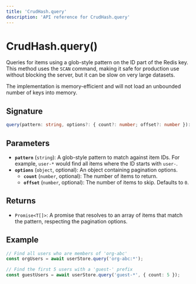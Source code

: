 ```yaml
---
title: 'CrudHash.query'
description: 'API reference for CrudHash.query'
---
```


# CrudHash.query()

Queries for items using a glob-style pattern on the ID part of the Redis key. This method uses the `SCAN` command, making it safe for production use without blocking the server, but it can be slow on very large datasets.

The implementation is memory-efficient and will not load an unbounded number of keys into memory.

## Signature

```ts
query(pattern: string, options?: { count?: number; offset?: number }): Promise<T[]>
```

## Parameters

- **`pattern`** (`string`): A glob-style pattern to match against item IDs. For example, `user-*` would find all items where the ID starts with `user-`.
- **`options`** (`object`, optional): An object containing pagination options.
  - **`count`** (`number`, optional): The number of items to return.
  - **`offset`** (`number`, optional): The number of items to skip. Defaults to `0`.

## Returns

- `Promise<T[]>`: A promise that resolves to an array of items that match the pattern, respecting the pagination options.

## Example

```ts
// Find all users who are members of 'org-abc'
const orgUsers = await userStore.query('org-abc:*');

// Find the first 5 users with a 'guest-' prefix
const guestUsers = await userStore.query('guest-*', { count: 5 });
```
